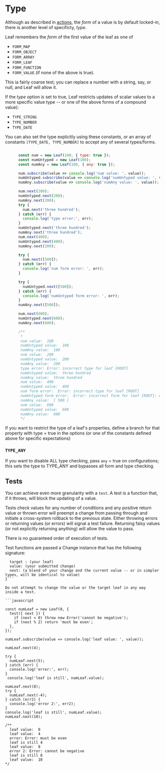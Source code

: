 # Type

Although as described in [actions](/features/actions), the *form* of a value is by default locked-in, there is another
level of specificty, *type*.

Leaf remembers the *form* of the first value of the leaf as one of
- `FORM_MAP`
- `FORM_OBJECT`
- `FORM_ARRAY`
- `FORM_LEAF`
- `FORM_FUNCTION`
- `FORM_VALUE` (if none of the above is true).

This ia fairly coarse test; you can replace a number with a string, say, or null,
and Leaf will allow it.

If the *type* option is set to true, Leaf restricts updates of scalar values to a more specific value type
-- or one of the above forms of a compound value):

- `TYPE_STRING`
- `TYPE_NUMBER`
- `TYPE_DATE`

You can also set the type explicitly using these constants, or an array of
constants `[TYPE_DATE, TYPE_NUMBER]` to accept any of several types/forms.

```javascript

      const num = new Leaf(100, { type: true });
      const numUntyped = new Leaf(100);
      const numAny = new Leaf(100, { any: true });

      num.subscribe(value => console.log('num value: ', value));
      numUntyped.subscribe(value => console.log('numUntyped value: ', value));
      numAny.subscribe(value => console.log('numAny value: ', value));

      num.next(200);
      numUntyped.next(200);
      numAny.next(200);
      try {
        num.next('three hundred');
      } catch (err) {
        console.log('type error:', err);
      }
      numUntyped.next('three hundred');
      numAny.next('three hundred');
      num.next(400);
      numUntyped.next(400);
      numAny.next(200);

      try {
        num.next([500]);
      } catch (err) {
        console.log('num form error: ', err);
      }

      try {
        numUntyped.next([500]);
      } catch (err) {
        console.log('numUntyped form error: ', err);
      }
      numAny.next([500]);

      num.next(600);
      numUntyped.next(600);
      numAny.next(600);

      /**
       *
       num value:  100
       numUntyped value:  100
       numAny value:  100
       num value:  200
       numUntyped value:  200
       numAny value:  200
       type error: Error: incorrect type for leaf [ROOT]
       numUntyped value:  three hundred
       numAny value:  three hundred
       num value:  400
       numUntyped value:  400
       num form error:  Error: incorrect type for leaf [ROOT]
       numUntyped form error:  Error: incorrect form for leaf [ROOT]; wanted Symbol(form:value), got Symbol(form:array)
       numAny value:  [ 500 ]
       num value:  600
       numUntyped value:  600
       numAny value:  600
       */

```
If you want to restrict the type of a leaf's properties, define a branch for that property
with type = true in the options (or one of the constants defined above for specific expectations)

### `TYPE_ANY`

If you want to disable ALL type checking, pass `any` = true on configurations;
this sets the type to TYPE_ANY and bypasses all form and type checking.


## Tests

You can achieve even more granularity with a `test`. A test is a function that, if it throws, will block the updating
of a value.

Tests check values for any number of conditions and any positive return value or thrown error will preempt a change from
passing through and initiate a cross-system rollback to the previous state. Either throwing errors or returning
values (or errors) will signal a test failure. Returning falsy values (or not explicitly returning anything) will
allow the value to pass.

There is no guaranteed order of execution of tests.

Test functions are passed a Change instance that has the following signature:
```{
  target : (your leaf)
  value: (your submitted change)
  next: (a blend of your change and the current value -- or in simpler types, will be identical to value)
}```

Do not attempt to change the value or the target leaf in any way inside a test.

```javascript

const numLeaf = new Leaf(0, {
  test({ next }) {
    if (next < 0) throw new Error('cannot be negative');
    if (next % 2) return 'must be even';
  },
});

numLeaf.subscribe(value => console.log('leaf value: ', value));

numLeaf.next(4);

try {
  numLeaf.next(5);
} catch (err) {
  console.log('error:', err);
}
 console.log('leaf is still', numLeaf.value);

numLeaf.next(8);
try {
  numLeaf.next(-4);
} catch (err2) {
  console.log('error 2:', err2);
}
console.log('leaf is still', numLeaf.value);
numLeaf.next(10);

/**
  leaf value:  0
  leaf value:  4
  error: Error: must be even
  leaf is still 4
  leaf value:  8
  error 2: Error: cannot be negative
  leaf is still 8
  leaf value:  10
*/

```
